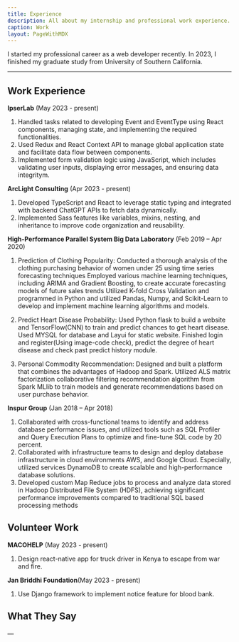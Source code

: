 ```yaml
---
title: Experience
description: All about my internship and professional work experience.
caption: Work
layout: PageWithMDX
---
```


I started my professional career as a web developer recently. In 2023, I finished my graduate study from University of Southern California.

---

## Work Experience

**IpserLab** (May 2023 - present)

1. Handled tasks related to developing Event and EventType using React components, managing state, and
implementing the required functionalities.
2. Used Redux and React Context API to manage global application state and facilitate data flow between
components.
3. Implemented form validation logic using JavaScript, which includes validating user inputs, displaying error
messages, and ensuring data integritym.

**ArcLight Consulting** (Apr 2023 - present)

1. Developed TypeScript and React to leverage static typing and integrated with backend ChatGPT APIs to fetch
data dynamically.
2. Implemented Sass features like variables, mixins, nesting, and inheritance to improve code organization and
reusability.

**High-Performance Parallel System Big Data Laboratory** (Feb 2019 – Apr 2020)

1. Prediction of Clothing Popularity: 
Conducted a thorough analysis of the clothing purchasing behavior of women under 25 using time series forecasting techniques
Employed various machine learning techniques, including ARIMA and Gradient Boosting, to create accurate forecasting models of future sales trends
Utilized K-fold Cross Validation and programmed in Python and utilized Pandas, Numpy, and Scikit-Learn to develop and implement machine learning algorithms and models.

2. Predict Heart Disease Probability:
Used Python flask to build a website and TensorFlow(CNN) to train and predict chances to get heart disease. 
Used MYSQL for database and Layui for static website. Finished login and register(Using image-code check), predict the degree of heart disease and check past predict history module.

3. Personal Commodity Recommendation:
Designed and built a platform that combines the advantages of Hadoop and Spark. 
Utilized ALS matrix factorization collaborative filtering recommendation algorithm from Spark MLlib to train models and generate recommendations based on user purchase behavior.

**Inspur Group** (Jan 2018 – Apr 2018)

1. Collaborated with cross-functional teams to identify and address database performance issues, and utilized tools
   such as SQL Profiler and Query Execution Plans to optimize and fine-tune SQL code by 20 percent.
2. Collaborated with infrastructure teams to design and deploy database infrastructure in cloud environments
   AWS, and Google Cloud. Especially, utilized services DynamoDB to create scalable and high-performance
   database solutions.
3. Developed custom Map Reduce jobs to process and analyze data stored in Hadoop Distributed File System
   (HDFS), achieving significant performance improvements compared to traditional SQL based processing methods

## Volunteer Work

**MACOHELP** (May 2023 - present)

1. Design react-native app for truck driver in Kenya to escape from war and fire.

**Jan Briddhi Foundation**(May 2023 - present)

1. Use Django framework to implement notice feature for blood bank.

## What They Say

&mdash;
